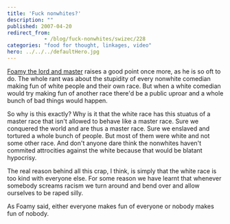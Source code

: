 ```yaml
---
title: 'Fuck nonwhites?'
description: ""
published: 2007-04-20
redirect_from: 
            - /blog/fuck-nonwhites/swizec/228
categories: "food for thought, linkages, video"
hero: ../../../defaultHero.jpg
---
```

[Foamy the lord and master](http://www.illwillpress.com/comm2.html) raises a good point once more, as he is so oft to do. The whole rant was about the stupidity of every nonwhite comedian making fun of white people and their own race. But when a white comedian would try making fun of another race there'd be a public uproar and a whole bunch of bad things would happen.

So why is this exactly? Why is it that the white race has this stuatus of a master race that isn't allowed to behave like a master race. Sure we conquered the world and are thus a master race. Sure we enslaved and tortured a whole bunch of people. But most of them were white and not some other race. And don't anyone dare think the nonwhites haven't commited attrocities against the white because that would be blatant hypocrisy.

The real reason behind all this crap, I think, is simply that the white race is too kind with everyone else. For some reason we have learnt that whenever somebody screams racism we turn around and bend over and allow ourselves to be raped silly.

As Foamy said, either everyone makes fun of everyone or nobody makes fun of nobody.